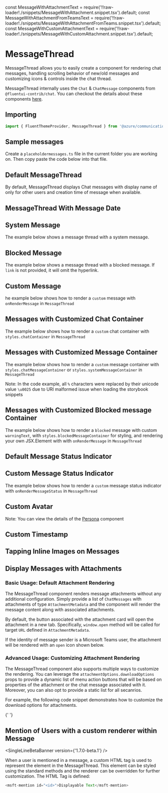 


const MessageWithAttachmentText = require('!!raw-loader!./snippets/MessageWithAttachment.snippet.tsx').default;
const MessageWithAttachmentFromTeamsText =
  require('!!raw-loader!./snippets/MessageWithAttachmentFromTeams.snippet.tsx').default;
const MessageWithCustomAttachmentText =
  require('!!raw-loader!./snippets/MessageWithCustomAttachment.snippet.tsx').default;

<Meta of={MessageThreadStory} />

# MessageThread

MessageThread allows you to easily create a component for rendering chat messages, handling scrolling behavior of new/old messages and customizing icons & controls inside the chat thread.

MessageThread internally uses the `Chat` & `ChatMessage` components from `@fluentui-contrib/chat`. You can
checkout the details about these components
[here](https://microsoft.github.io/fluentui-contrib/react-chat/?path=/story/chat--default).

## Importing

```ts
import { FluentThemeProvider, MessageThread } from '@azure/communication-react';
```

## Sample messages

Create a `placeholdermessages.ts` file in the current folder you are working on. Then copy paste the code below
into that file.

<Source code={ExampleImportantsText} />

## Default MessageThread

By default, MessageThread displays Chat messages with display name of only for other users and creation time
of message when available.

<Canvas mdxSource={DefaultMessageThreadExampleText}>
  <DefaultMessageThreadExample />
</Canvas>

## MessageThread With Message Date

<Canvas mdxSource={MessageThreadWithMessageDateExampleText}>
  <MessageThreadWithMessageDateExample />
</Canvas>

## System Message

The example below shows a message thread with a system message.

<Canvas mdxSource={MessageThreadWithSystemMessagesExampleText}>
  <MessageThreadWithSystemMessagesExample />
</Canvas>

## Blocked Message

<SingleLineBetaBanner />

The example below shows a message thread with a blocked message. If `link` is not provided, it will omit the hyperlink.

<Canvas mdxSource={MessageThreadWithBlockedMessagesExampleText}>
  <MessageThreadWithBlockedMessagesExample />
</Canvas>

## Custom Message

he example below shows how to render a `custom` message with `onRenderMessage` in `MessageThread`

<Canvas mdxSource={MessageThreadWithCustomChatContainerExampleText}>
  <MessageThreadWithCustomChatContainerExample />
</Canvas>

## Messages with Customized Chat Container

The example below shows how to render a `custom` chat container with `styles.chatContainer` in `MessageThread`

<Canvas mdxSource={MessageThreadWithCustomChatContainerExampleText}>
  <MessageThreadWithCustomChatContainerExample />
</Canvas>

## Messages with Customized Message Container

The example below shows how to render a `custom` message container with `styles.chatMessageContainer` or
`styles.systemMessageContainer` in `MessageThread`

Note: In the code example, all `%` characters were replaced by their unicode value `\u0025` due to URI
malformed issue when loading the storybook snippets

<Canvas mdxSource={MessageThreadWithCustomMessageContainerExampleText}>
  <MessageThreadWithCustomMessageContainerExample />
</Canvas>

## Messages with Customized Blocked message Container

<SingleLineBetaBanner />

The example below shows how to render a `blocked` message with custom `warningText`, with
`styles.blockedMessageContainer` for styling, and rendering your own JSX.Element with with `onRenderMessage`
in `MessageThread`

<Canvas mdxSource={MessageThreadWithCustoBlockedmMessageContainerExampleText}>
  <MessageThreadWithCustoBlockedmMessageContainerExample />
</Canvas>

## Default Message Status Indicator

<Canvas mdxSource={MessageThreadWithMessageStatusIndicatorExampleText}>
  <MessageThreadWithMessageStatusIndicatorExample />
</Canvas>

## Custom Message Status Indicator

The example below shows how to render a `custom` message status indicator with `onRenderMessageStatus` in
`MessageThread`

<Canvas mdxSource={MessageThreadWithCustomMessageStatusIndicatorExampleText}>
  <MessageThreadWithCustomMessageStatusIndicatorExample />
</Canvas>

## Custom Avatar

<Canvas mdxSource={MessageThreadWithCustomAvatarExampleText}>
  <MessageThreadWithCustomAvatarExample />
</Canvas>

Note: You can view the details of the
[Persona](https://developer.microsoft.com/fluentui#/controls/web/persona) component

## Custom Timestamp

<SingleLineBetaBanner />
<Canvas mdxSource={MessageThreadWithCustomTimestampExampleText}>
  <MessageThreadWithCustomTimestampExample />
</Canvas>

## Tapping Inline Images on Messages

<Canvas mdxSource={MessageThreadWithInlineImageExampleText}>
  <MessageThreadWithInlineImageExample />
</Canvas>

## Display Messages with Attachments

### Basic Usage: Default Attachment Rendering

<SingleLineBetaBanner />

The MessageThread component renders message attachments without any additional configuration. Simply provide a
list of `ChatMessages` with attachments of type `AttachmentMetadata` and the component will render the message
content along with associated attachments.

By default, the button associated with the attachment card will open the attachment in a new tab.
Specifically, `window.open` method will be called for target `URL` defined in `AttachmentMetadata`.

<Canvas mdxSource={MessageWithAttachmentText}>
  <MessageWithAttachment />
</Canvas>

If the identity of message sender is a Microsoft Teams user, the attachment will be rendered with an `open`
icon shown below.

<Canvas mdxSource={MessageWithAttachmentText}>
  <MessageWithAttachmentFromTeams />
</Canvas>

### Advanced Usage: Customizing Attachment Rendering

The MessageThread component also supports multiple ways to customize the rendering. You can leverage the
`attachmentOptions.downloadOptions` props to provide a dynamic list of menu action buttons that will be based
on properties of the attachment or the chat message associated with it. Moreover, you can also opt to provide
a static list for all secanrios.

For example, the following code snippet demonstrates how to customize the download options for attachments.

<Canvas mdxSource={MessageWithAttachmentText}>
  <MessageWithCustomAttachment />
</Canvas>{' '}

## Mention of Users with a custom renderer within Message

<SingleLineBetaBanner version={'1.7.0-beta.1'} />

When a user is mentioned in a message, a custom HTML tag is used to represent the element in the
MessageThread. This element can be styled using the standard methods and the renderer can be overridden for
further customization. The HTML Tag is defined:

```ts
<msft-mention id="<id>">Displayable Text</msft-mention>
```

<Canvas mdxSource={MessageWithCustomMentionRendererText}>
  <MessageWithCustomMentionRenderer />
</Canvas>
